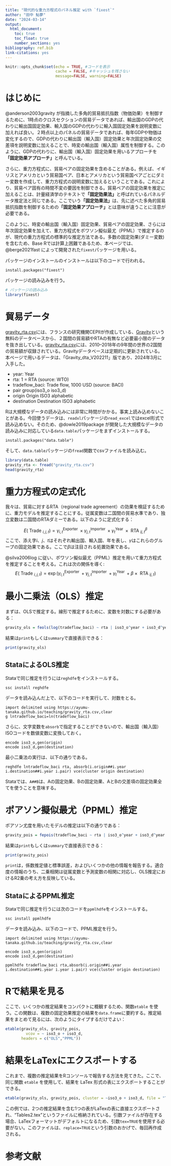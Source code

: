 ```yaml
---
title: "現代的な重力方程式のパネル推定 with `fixest`"
author: "田中 鮎夢"
date: "2024-03-14"
output:
  html_document:
    toc: true
    toc_float: true
    number_sections: yes
bibliography: ref.bib
link-citations: yes
---
```


```r
knitr::opts_chunk$set(echo = TRUE, #コードを表示
                      cache = FALSE, #キャッシュを残さない
                      message=FALSE, warning=FALSE)

```

# はじめに
@anderson2003gravity が指摘した多角的貿易抵抗指数（物価効果）を制御するために、1時点のクロスセクションの貿易データであれば、輸出国のGDPの代わりに輸出国固定効果、輸入国のGDPの代わりに輸入国固定効果を説明変数に加えれば良い。２時点以上のパネルの貿易データであれば、毎年GDPや物価は変化するので、GDPの代わりに輸出国（輸入国）固定効果と年次固定効果の交差項を説明変数に加えることで、時変の輸出国（輸入国）属性を制御する。このように、GDPの代わりに、輸出国（輸入国）固定効果を用いるアプローチを**「固定効果アプローチ」**と呼んでいる。

さらに、重力方程式に、貿易ペアの固定効果を含めることがある。例えば、イギリスとアメリカという貿易国ペア、日本とアメリカという貿易国ペアごとにダミー変数を作成して、重力方程式の説明変数に加えるということである。これにより、貿易ペア固有の時間不変の要因を制御できる。貿易ペアの固定効果を推定に加えることは、計量経済学のテキストで**「固定効果法」**と呼ばれているパネルデータ推定法と同じである。ここでいう**「固定効果法」**は、先に述べた多角的貿易抵抗指数を制御するための**「固定効果アプローチ」**とは意味が違うことに注意が必要である。

このように、時変の輸出国（輸入国）固定効果、貿易ペアの固定効果、さらには年次固定効果を加えて、重力方程式をポワソン擬似最尤（PPML）で推定するのが、現代の重力方程式の標準的な推定方法である。多数の固定効果(ダミー変数)を含むため、Base Rでは計算上困難であるため、本ページでは、@berge2021fast によって開発された`fixest`パッケージを用いる。


パッケージのインストールのインストールは以下のコードで行われる。

```
install.packages("fixest")
```

パッケージの読み込みを行う。

```r
# パッケージの読み込み
library(fixest)
```



# 貿易データ

[gravity_rta.csv](https://ayumu-tanaka.github.io/teaching/gravity_rta.csv)には、フランスの研究機関CEPIIが作成している、[Gravity](http://www.cepii.fr/CEPII/en/bdd_modele/bdd_modele_item.asp?id=8)という無料のデータベースから、２国間の貿易額やRTAの有無など必要最小限のデータを抜き出している。[gravity_rta.csv](https://ayumu-tanaka.github.io/teaching/gravity_rta.csv)には、2010--2018年の9年間の世界の2国間の貿易額が収録されている。Gravityデータベースは定期的に更新されている。本ページで用いるデータは、「Gravity_dta_V202211」版であり、2024年3月に入手した。

 - 	year:	Year
 - 	rta:	1 = RTA (source: WTO)
 - 	tradeflow_baci:	Trade flow, 1000 USD (source: BACI)
 - 	pair	group(iso3_o iso3_d)
 - 	origin	Origin ISO3 alphabetic
 - 	destination	Destination ISO3 alphabetic

Rは大規模なデータの読み込みには非常に時間がかかる。事実上読み込めないことがある。今回使うデータは、`readxl`パッケージの`read_excel`ではexcel形式で読み込めない。そのため、@dowle2019package が開発した大規模なデータの読み込みに対応している`data.table`パッケージをまずインストールする。

```
install.packages("data.table")

```

そして、`data.table`パッケージの`fread`関数でcsvファイルを読み込む。

```r
library(data.table)
gravity_rta <- fread("gravity_rta.csv")
head(gravity_rta)
```

# 重力方程式の定式化

我々は、貿易に対するRTA（regional trade agreement）の効果を検証するために、重力モデルを推定することにする。従属変数は二国間の貿易水準であり、独立変数は二国間のRTAダミーである。以下のように定式化する：

$$
E\left(\text { Trade }_{i, j, t}\right)=\gamma_{i,t}^{\text {Exporter }} \times \gamma_{j,t}^{\text {Importer }}  \times \gamma_{t}^{\text {Year }} \times \text { RTA }_{i j, t}^{\beta}
$$
ここで、添え字$i$、$j$、$t$はそれぞれ輸出国、輸入国、年を表し、$\gamma$はこれらのグループの固定効果である。ここで$\beta$は注目される処置効果である。

@silva2006log に従い、ポワソン擬似最尤（PPML）推定を用いて重力方程式を推定することを考える。これは次の関係を導く:
$$
E\left(\text { Trade }_{i, j, t}\right)=\exp \left(\gamma_{i,t}^{\text {Exporter }}+\gamma_{j,t}^{\text {Importer }}+\gamma_{t}^{\text {Year }}+\beta \times  \text { RTA }_{i j, t}\right)
$$


# 最小二乗法（OLS）推定
まずは、OLSで推定する。線形で推定するために、変数を対数にする必要がある：

```r
gravity_ols = feols(log(tradeflow_baci) ~ rta | iso3_o^year + iso3_d^year + pair, vcov = ~ iso3_o + iso3_d, data = gravity_rta)
```


結果は`print`もしくは`summary`で直接表示できる：

```r
print(gravity_ols)
```

## StataによるOLS推定 
Stataで同じ推定を行うには`reghdfe`をインストールする。
```
ssc install reghdfe
```

データを読み込んだ上で、以下のコードを実行して、対数をとる。

```
import delimited using https://ayumu-tanaka.github.io/teaching/gravity_rta.csv,clear 
g lntradeflow_baci=ln(tradeflow_baci)
```

さらに、文字変数を`absorb`で指定することができないので、輸出国（輸入国）ISOコードを数値変数に変換しておく。

```
encode iso3_o,gen(origin)
encode iso3_d,gen(destination)
```

最小二乗法の実行は、以下の通りである。

```
reghdfe lntradeflow_baci rta, absorb(i.origin##i.year i.destination##i.year i.pair) vce(cluster origin destination)
```

Stataでは、`A##B`は、Aの固定効果、Bの固定効果、AとBの交差項の固定効果全てを使うことを意味する。


# ポアソン擬似最尤（PPML）推定

ポアソン尤度を用いたモデルの推定は以下の通りである：

```r
gravity_pois = fepois(tradeflow_baci ~ rta | iso3_o^year + iso3_d^year + pair,  vcov = ~ iso3_o + iso3_d, data = gravity_rta)
```

結果は`print`もしくは`summary`で直接表示できる：

```r
print(gravity_pois)
```

`print`は，係数推定値と標準誤差，およびいくつかの他の情報を報告する。適合度の情報のうち、二乗相関は従属変数と予測変数の相関に対応し、OLS推定におけるR2乗の考え方を反映している。

## StataによるPPML推定 
Stataで同じ推定を行うには次のコードを`ppmlhdfe`をインストールする。

```
ssc install ppmlhdfe
```

データを読み込み、以下のコードで、PPML推定を行う。

```
import delimited using https://ayumu-tanaka.github.io/teaching/gravity_rta.csv,clear 

encode iso3_o,gen(origin)
encode iso3_d,gen(destination)

ppmlhdfe tradeflow_baci rta,absorb(i.origin##i.year i.destination##i.year i.year i.pair) vce(cluster origin destination)

```




# Rで結果を見る
ここで、いくつかの推定結果をコンパクトに概観するため、関数`etable` を使う。この関数は、複数の固定効果推定の結果を`data.frame`に要約する。推定結果をまとめて見るには、次のようにタイプするだけでよい：

```r
etable(gravity_ols, gravity_pois,
         vcov = ~ iso3_o + iso3_d, 
       headers = c("OLS","PPML"))
```


# 結果をLaTexにエクスポートする

これまで、複数の推定結果をRコンソールで報告する方法を見てきた。ここで、同じ関数 `etable` を使用して、結果を LaTex 形式の表にエクスポートすることができる。

```r
etable(gravity_ols, gravity_pois, cluster = ~iso3_o + iso3_d, file = "Tables2.tex", replace = TRUE)
```

この例では、2つの推定結果を含む1つの表がLaTexの表に直接エクスポートされ、"Tables2.tex "というファイルに格納されている。引数ファイルが存在する場合、LaTexフォーマットがデフォルトになるため、引数`tex=TRUE`を使用する必要がない。このファイルは、`replace=TRUE`という引数のおかげで、毎回再作成される。



# 参考文献

